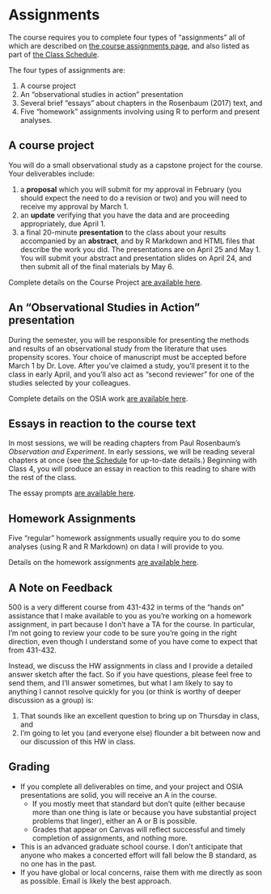 # Assignments

The course requires you to complete four types of "assignments" all of which are described on [the course assignments page](https://github.com/THOMASELOVE/500-2018/tree/master/assignments), and also listed as part of [the Class Schedule](https://github.com/THOMASELOVE/500-2018/blob/master/SCHEDULE.md).

The four types of assignments are:

1. A course project
2. An "observational studies in action" presentation
3. Several brief "essays" about chapters in the Rosenbaum (2017) text, and
4. Five "homework" assignments involving using R to perform and present analyses.

## A course project

You will do a small observational study as a capstone project for the course. Your deliverables include:

1. a **proposal** which you will submit for my approval in February (you should expect the need to do a revision or two) and you will need to receive my approval by March 1.
2. an **update** verifying that you have the data and are proceeding appropriately, due April 1.
3. a final 20-minute **presentation** to the class about your results accompanied by an **abstract**, and by R Markdown and HTML files that describe the work you did. The presentations are on April 25 and May 1. You will submit your abstract and presentation slides on April 24, and then submit all of the final materials by May 6.

Complete details on the Course Project [are available here](https://github.com/THOMASELOVE/2019-500/tree/master/projects).

## An "Observational Studies in Action" presentation

During the semester, you will be responsible for presenting the methods and results of an observational study from the literature that uses propensity scores. Your choice of manuscript must be accepted before March 1 by Dr. Love. After you've claimed a study, you'll present it to the class in early April, and you'll also act as "second reviewer" for one of the studies selected by your colleagues.

Complete details on the OSIA work [are available here](https://github.com/THOMASELOVE/2019-500/tree/master/assignments/OSIA).

## Essays in reaction to the course text

In most sessions, we will be reading chapters from Paul Rosenbaum's *Observation and Experiment*. In early sessions, we will be reading several chapters at once (see [the Schedule](https://github.com/THOMASELOVE/2019-500/blob/master/SCHEDULE.md) for up-to-date details.) Beginning with Class 4, you will produce an essay in reaction to this reading to share with the rest of the class. 

The essay prompts [are available here](https://github.com/THOMASELOVE/2019-500/blob/master/assignments/essayprompts.md).

## Homework Assignments

Five "regular" homework assignments usually require you to do some analyses (using R and R Markdown) on data I will provide to you. 

Details on the homework assignments [are available here](https://github.com/THOMASELOVE/2019-500/tree/master/assignments).

## A Note on Feedback

500 is a very different course from 431-432 in terms of the "hands on" assistance that I make available to you as you're working on a homework assignment, in part because I don't have a TA for the course. In particular, I'm not going to review your code to be sure you're going in the right direction, even though I understand some of you have come to expect that from 431-432.

Instead, we discuss the HW assignments in class and I provide a detailed answer sketch after the fact. So if you have questions, please feel free to send them, and I'll answer sometimes, but what I am likely to say to anything I cannot resolve quickly for you (or think is worthy of deeper discussion as a group) is: 

1. That sounds like an excellent question to bring up on Thursday in class, and 
2. I'm going to let you (and everyone else) flounder a bit between now and our discussion of this HW in class.

## Grading

- If you complete all deliverables on time, and your project and OSIA presentations are solid, you will receive an A in the course.
    - If you mostly meet that standard but don't quite (either because more than one thing is late or because you have substantial project problems that linger), either an A or B is possible.
    - Grades that appear on Canvas will reflect successful and timely completion of assignments, and nothing more.
- This is an advanced graduate school course. I don't anticipate that anyone who makes a concerted effort will fall below the B standard, as no one has in the past. 
- If you have global or local concerns, raise them with me directly as soon as possible. Email is likely the best approach.


